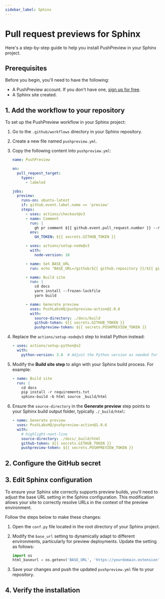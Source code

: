 ---
sidebar_label: Sphinx
---


# Pull request previews for Sphinx

Here's a step-by-step guide to help you install PushPreview in your Sphinx project.

## Prerequisites

Before you begin, you'll need to have the following:

- A PushPreview account. If you don't have one, [sign up for free](https://app.pushpreview.com/accounts/signup/).
- A Sphinx site created.

## 1. Add the workflow to your repository

To set up the PushPreview workflow in your Sphinx project:

1. Go to the `.github/workflows` directory in your Sphinx repository.

1. Create a new file named `pushpreview.yml`.

1. Copy the following content into `pushpreview.yml`:

    ```yaml
    name: PushPreview

    on:
      pull_request_target:
        types:
          - labeled

    jobs:
      preview:
        runs-on: ubuntu-latest
        if: github.event.label.name == 'preview'
        steps:
          - uses: actions/checkout@v3
          - name: Comment
            run: |
              gh pr comment ${{ github.event.pull_request.number }} --repo ${{ github.repository }} --body "⚙️ Hang tight! PushPreview is currently building your preview. We'll share the URL as soon as it's ready."
            env:
              GH_TOKEN: ${{ secrets.GITHUB_TOKEN }}

          - uses: actions/setup-node@v3
            with:
              node-version: 18

          - name: Set BASE_URL
            run: echo "BASE_URL=/github/${{ github.repository }}/${{ github.event.number }}/" >> $GITHUB_ENV

          - name: Build site
            run: |
              cd docs
              yarn install --frozen-lockfile
              yarn build

          - name: Generate preview
            uses: PushLabsHQ/pushpreview-action@1.0.6
            with:
              source-directory: ./docs/build
              github-token: ${{ secrets.GITHUB_TOKEN }}
              pushpreview-token: ${{ secrets.PUSHPREVIEW_TOKEN }}
    ```

1. Replace the `actions/setup-node@v3` step to install Python instead:

    ```yaml
    - uses: actions/setup-python@v2
      with:
        python-version: 3.8  # Adjust the Python version as needed for your project
    ```

1. Modify the **Build site step** to align with your Sphinx build process. For example:

    ```yaml
    - name: Build site
      run: |
        cd docs
        pip install -r requirements.txt
        sphinx-build -b html source _build/html
    ```
    
1. Ensure the `source-directory` in the **Generate preview** step points to your Sphinx build output folder, typically `./_build/html`:

    ```yaml
    - name: Generate preview
      uses: PushLabsHQ/pushpreview-action@1.0.6
      with:
        # highlight-next-line
        source-directory: ./docs/_build/html
        github-token: ${{ secrets.GITHUB_TOKEN }}
        pushpreview-token: ${{ secrets.PUSHPREVIEW_TOKEN }}
    ```

## 2. Configure the GitHub secret

<GitHubSecret />

## 3. Edit Sphinx configuration

To ensure your Sphinx site correctly supports preview builds, you'll need to adjust the base URL setting in the Sphinx configuration.
This modification allows your site to correctly resolve URLs in the context of the preview environment.

Follow the steps below to make these changes:

1. Open the `conf.py` file located in the root directory of your Sphinx project.

1. Modify the `base_url` setting to dynamically adapt to different environments, particularly for preview deployments. Update the setting as follows:

    ```python
    import os
    html_baseurl = os.getenv('BASE_URL', 'https://yourdomain.extension')
    ```

1. Save your changes and push the updated `pushpreview.yml` file to your repository.

## 4. Verify the installation

<VerifyInstallation />

